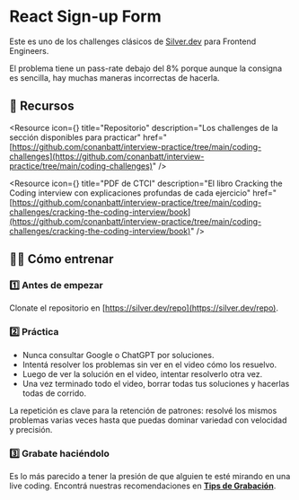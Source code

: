 

# React Sign-up Form

Este es uno de los challenges clásicos de [Silver.dev](http://Silver.dev) para Frontend Engineers. 

El problema tiene un pass-rate debajo del 8% porque aunque la consigna es sencilla, hay muchas maneras incorrectas de hacerla.

<IREmbed src="https://www.youtube.com/embed/NPf1aqGAyhU?si=3HF9hCvF2VhlL1OV"/>

## 🔗 Recursos

<Resource
icon={<LinkIcon className="color-4"/>}
title="Repositorio"
description="Los challenges de la sección disponibles para practicar"
href="[https://github.com/conanbatt/interview-practice/tree/main/coding-challenges](https://github.com/conanbatt/interview-practice/tree/main/coding-challenges)"
/>

<Resource
icon={<FilesIcon className="color-2"/>}
title="PDF de CTCI"
description="El libro Cracking the Coding interview con explicaciones profundas de cada ejercicio"
href="[https://github.com/conanbatt/interview-practice/tree/main/coding-challenges/cracking-the-coding-interview/book](https://github.com/conanbatt/interview-practice/tree/main/coding-challenges/cracking-the-coding-interview/book)"
/>

## 🏋🏻 Cómo entrenar

### 1️⃣ Antes de empezar

Clonate el repositorio en [https://silver.dev/repo](https://silver.dev/repo).

### 2️⃣ Práctica

- Nunca consultar Google o ChatGPT por soluciones.
- Intentá resolver los problemas sin ver en el video cómo los resuelvo.
- Luego de ver la solución en el video, intentar resolverlo otra vez.
- Una vez terminado todo el video, borrar todas tus soluciones y hacerlas todas de corrido.

La repetición es clave para la retención de patrones: resolvé los mismos problemas varias veces hasta que puedas dominar variedad con velocidad y precisión.

### 3️⃣ Grabate haciéndolo

Es lo más parecido a tener la presión de que alguien te esté mirando en una live coding. Encontrá nuestras recomendaciones en [**Tips de Grabación**](https://docs.silver.dev/interview-ready/technical-fundamentals/ctci/tips-de-grabacion).

